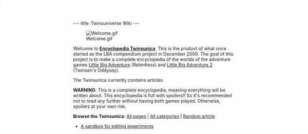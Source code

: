 ---
title: Twinsuniverse Wiki
---

<div class="firstHeading" style="font-size: 188%; padding-top: 1.65em; padding-bottom: 0.17em; float: right; position: absolute; right: 0.5em; top: 0%; width: 98%; background-color:#FFFFFF"></div>

[[Image:Welcome.gif|right]]

Welcome to '''[[Encyclopedia Twinsunica]]'''. This is the product of what once started as the LBA compendium project in December 2000. The goal of this project is to make a complete encyclopedia of the worlds of the adventure games [[wikipedia:Little Big Adventure|Little Big Adventure]] (Relentless) and [[wikipedia:Little Big Adventure 2|Little Big Adventure 2]] (Twinsen's Oddysey).

The Twinsunica currently contains '''[[Twinsunica:Statistics|{{NUMBEROFARTICLES}}]]''' articles.

'''WARNING''': This is a complete encyclopedia, meaning everything will be written about. This encyclopedia is full with spoilers!! So it's recommended not to read any further without having both games played. Otherwise, spoilers at your own risk.

'''Browse the Twinsunica''': [[Special:Allpages|All pages]] | [[Special:Categories|All categories]] | [[Special:Random|Random article]]

* [[Twinsunica:Sandbox|A sandbox for editing experiments]]